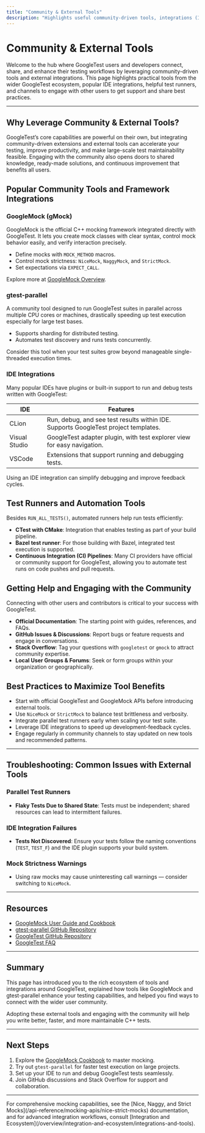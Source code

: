 ```yaml
---
title: "Community & External Tools"
description: "Highlights useful community-driven tools, integrations (IDEs, runners), and where to connect with other users. Explains how to tap into shared knowledge and best practices from official and third-party projects."
---
```


# Community & External Tools

Welcome to the hub where GoogleTest users and developers connect, share, and enhance their testing workflows by leveraging community-driven tools and external integrations. This page highlights practical tools from the wider GoogleTest ecosystem, popular IDE integrations, helpful test runners, and channels to engage with other users to get support and share best practices.

---

## Why Leverage Community & External Tools?

GoogleTest’s core capabilities are powerful on their own, but integrating community-driven extensions and external tools can accelerate your testing, improve productivity, and make large-scale test maintainability feasible. Engaging with the community also opens doors to shared knowledge, ready-made solutions, and continuous improvement that benefits all users.


## Popular Community Tools and Framework Integrations

### GoogleMock (gMock)
GoogleMock is the official C++ mocking framework integrated directly with GoogleTest. It lets you create mock classes with clear syntax, control mock behavior easily, and verify interaction precisely.

- Define mocks with `MOCK_METHOD` macros.
- Control mock strictness: `NiceMock`, `NaggyMock`, and `StrictMock`.
- Set expectations via `EXPECT_CALL`.

Explore more at [GoogleMock Overview](https://github.com/google/googletest/tree/main/googlemock).

### gtest-parallel
A community tool designed to run GoogleTest suites in parallel across multiple CPU cores or machines, drastically speeding up test execution especially for large test bases.

- Supports sharding for distributed testing.
- Automates test discovery and runs tests concurrently.

Consider this tool when your test suites grow beyond manageable single-threaded execution times.

### IDE Integrations

Many popular IDEs have plugins or built-in support to run and debug tests written with GoogleTest:

| IDE           | Features                             |
| ------------- | ---------------------------------- |
| CLion         | Run, debug, and see test results within IDE. Supports GoogleTest project templates.
| Visual Studio | GoogleTest adapter plugin, with test explorer view for easy navigation.
| VSCode        | Extensions that support running and debugging tests.

Using an IDE integration can simplify debugging and improve feedback cycles.


## Test Runners and Automation Tools

Besides `RUN_ALL_TESTS()`, automated runners help run tests efficiently:

- **CTest with CMake**: Integration that enables testing as part of your build pipeline.
- **Bazel test runner**: For those building with Bazel, integrated test execution is supported.
- **Continuous Integration (CI) Pipelines**: Many CI providers have official or community support for GoogleTest, allowing you to automate test runs on code pushes and pull requests.

## Getting Help and Engaging with the Community

Connecting with other users and contributors is critical to your success with GoogleTest.

- **Official Documentation**: The starting point with guides, references, and FAQs.
- **GitHub Issues & Discussions**: Report bugs or feature requests and engage in conversations.
- **Stack Overflow**: Tag your questions with `googletest` or `gmock` to attract community expertise.
- **Local User Groups & Forums**: Seek or form groups within your organization or geographically.

## Best Practices to Maximize Tool Benefits

- Start with official GoogleTest and GoogleMock APIs before introducing external tools.
- Use `NiceMock` or `StrictMock` to balance test brittleness and verbosity.
- Integrate parallel test runners early when scaling your test suite.
- Leverage IDE integrations to speed up development-feedback cycles.
- Engage regularly in community channels to stay updated on new tools and recommended patterns.


---

## Troubleshooting: Common Issues with External Tools

### Parallel Test Runners
- **Flaky Tests Due to Shared State**: Tests must be independent; shared resources can lead to intermittent failures.

### IDE Integration Failures
- **Tests Not Discovered**: Ensure your tests follow the naming conventions (`TEST`, `TEST_F`) and the IDE plugin supports your build system.

### Mock Strictness Warnings
- Using raw mocks may cause uninteresting call warnings — consider switching to `NiceMock`.

---

## Resources

- [GoogleMock User Guide and Cookbook](https://google.github.io/googletest/gmock_cook_book.html)
- [gtest-parallel GitHub Repository](https://github.com/google/gtest-parallel)
- [GoogleTest GitHub Repository](https://github.com/google/googletest)
- [GoogleTest FAQ](https://github.com/google/googletest/blob/main/docs/faq/general-usage-faqs.md)


---

## Summary
This page has introduced you to the rich ecosystem of tools and integrations around GoogleTest, explained how tools like GoogleMock and gtest-parallel enhance your testing capabilities, and helped you find ways to connect with the wider user community.

Adopting these external tools and engaging with the community will help you write better, faster, and more maintainable C++ tests.


---

## Next Steps

1. Explore the [GoogleMock Cookbook](https://google.github.io/googletest/gmock_cook_book.html) to master mocking.
2. Try out `gtest-parallel` for faster test execution on large projects.
3. Set up your IDE to run and debug GoogleTest tests seamlessly.
4. Join GitHub discussions and Stack Overflow for support and collaboration.


---

<Info>
For comprehensive mocking capabilities, see the [Nice, Naggy, and Strict Mocks](/api-reference/mocking-apis/nice-strict-mocks) documentation, and for advanced integration workflows, consult [Integration and Ecosystem](/overview/integration-and-ecosystem/integrations-and-tools).
</Info>
